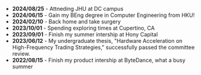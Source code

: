 - **2024/08/25** - Attneding JHU at DC campus
- **2024/06/15** - Gain my BEng degree in Computer Engineering from HKU!
- **2024/02/10** - Back home and take surgery
- **2023/10/01** - Spending exploring times at Cupertino, CA
- **2023/09/01** - Finish my summer intership at Hony Capital
- **2023/06/12** - My undergraduate thesis, "Hardware Acceleration on High-Frequency Trading Strategies," successfully passed the committee review.
- **2022/08/15** - Finish my product intership at ByteDance, what a busy summer
